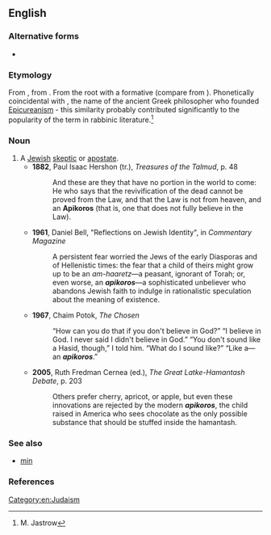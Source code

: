 ==English==

===Alternative forms===
* {{l/en|Apikoros}}

===Etymology===
From {{etyl|he|en}} {{term|אפיקורס|אֶפִּיקוֹרוֹס|heretic|tr='eppiqóros|lang=he}}, from {{term|אפקרסותא||heresy|lang=he}}.  From the root {{term|פקר||to break out|lang=he}} with a formative {{term|ס|lang=he}} (compare {{term|אפקרסין||undergarments|lang=he}} from {{term|פקר||undress|lang=he}}).  Phonetically coincidental with {{etyl|grc|en}} {{term|᾽Επίκουρος||Epicurus|tr=Epíkouros|lang=grc}}, the name of the ancient Greek philosopher who founded [[Epicureanism]] - this similarity probably contributed significantly to the popularity of the term in rabbinic literature.<ref>M. Jastrow</ref>

===Noun===
{{en-noun|pl=apikorsim}}

# A [[Jewish]] [[skeptic]] or [[apostate]].
#* '''1882''', Paul Isaac Hershon (tr.), ''Treasures of the Talmud'', p. 48
#*: And these are they that have no portion in the world to come: He who says that the revivification of the dead cannot be proved from the Law, and that the Law is not from heaven, and an '''Apikoros''' (that is, one that does not fully believe in the Law).
#* '''1961''', Daniel Bell, "Reflections on Jewish Identity", in ''Commentary Magazine''
#*: A persistent fear worried the Jews of the early Diasporas and of Hellenistic times: the fear that a child of theirs might grow up to be an ''am-haaretz''—a peasant, ignorant of Torah; or, even worse, an '''''apikoros'''''—a sophisticated unbeliever who abandons Jewish faith to indulge in rationalistic speculation about the meaning of existence.
#* '''1967''', Chaim Potok, ''The Chosen''
#*: “How can you do that if you don't believe in God?” “I believe in God. I never said I didn't believe in God.” “You don't sound like a Hasid, though,” I told him. “What do I sound like?” “Like a—an '''''apikoros'''''.”
#* '''2005''', Ruth Fredman Cernea (ed.), ''The Great Latke-Hamantash Debate'', p. 203
#*: Others prefer cherry, apricot, or apple, but even these innovations are rejected by the modern '''''apikoros''''', the child raised in America who sees chocolate as the only possible substance that should be stuffed inside the hamantash.

===See also===
* [[min]]

===References===
<references/>

[[Category:en:Judaism]]